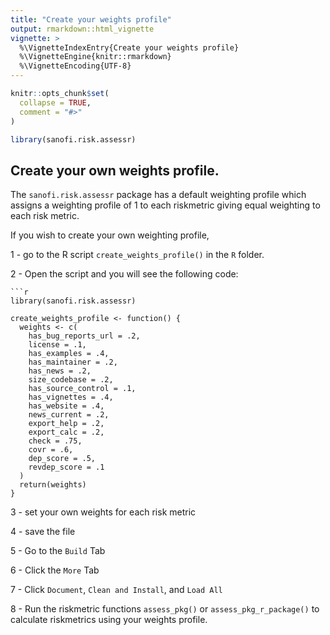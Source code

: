 ```yaml
---
title: "Create your weights profile"
output: rmarkdown::html_vignette
vignette: >
  %\VignetteIndexEntry{Create your weights profile}
  %\VignetteEngine{knitr::rmarkdown}
  %\VignetteEncoding{UTF-8}
---
```


```r
knitr::opts_chunk$set(
  collapse = TRUE,
  comment = "#>"
)
```

```r
library(sanofi.risk.assessr)
```

## Create your own weights profile.

The `sanofi.risk.assessr` package has a default weighting profile which assigns a weighting profile of 1 to each riskmetric
giving equal weighting to each risk metric.

If you wish to create your own weighting profile, 

1 - go to the R script 
`create_weights_profile()` in the `R` folder.

2 - Open the script and you will see the following code:

```
```r
library(sanofi.risk.assessr)

create_weights_profile <- function() {
  weights <- c(
    has_bug_reports_url = .2,
    license = .1,
    has_examples = .4,
    has_maintainer = .2,
    has_news = .2,
    size_codebase = .2,
    has_source_control = .1,
    has_vignettes = .4,
    has_website = .4,
    news_current = .2,
    export_help = .2,
    export_calc = .2,
    check = .75,
    covr = .6,
    dep_score = .5,
    revdep_score = .1
  )
  return(weights)
}
```

3 - set your own weights for each risk metric

4 - save the file

5 - Go to the `Build` Tab

6 - Click the `More` Tab

7 - Click `Document`, `Clean and Install`, and `Load All` 

8 - Run the riskmetric functions `assess_pkg()` or `assess_pkg_r_package()` to
    calculate riskmetrics using your weights profile. 



